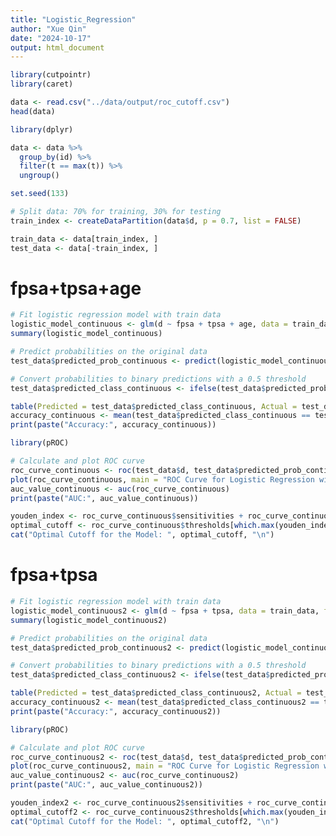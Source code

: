 ```yaml
---
title: "Logistic_Regression"
author: "Xue Qin"
date: "2024-10-17"
output: html_document
---
```


```r
library(cutpointr)
library(caret)
```

```r
data <- read.csv("../data/output/roc_cutoff.csv")
head(data)
```
```r
library(dplyr)

data <- data %>%
  group_by(id) %>%
  filter(t == max(t)) %>%
  ungroup()

```

```r
set.seed(133)

# Split data: 70% for training, 30% for testing
train_index <- createDataPartition(data$d, p = 0.7, list = FALSE)

train_data <- data[train_index, ]
test_data <- data[-train_index, ]

```

# fpsa+tpsa+age
```r
# Fit logistic regression model with train data
logistic_model_continuous <- glm(d ~ fpsa + tpsa + age, data = train_data, family = binomial)
summary(logistic_model_continuous)

```
```r
# Predict probabilities on the original data
test_data$predicted_prob_continuous <- predict(logistic_model_continuous, newdata = test_data,type = "response")

# Convert probabilities to binary predictions with a 0.5 threshold
test_data$predicted_class_continuous <- ifelse(test_data$predicted_prob_continuous >= 0.5, 1, 0)

```

```r
table(Predicted = test_data$predicted_class_continuous, Actual = test_data$d)
accuracy_continuous <- mean(test_data$predicted_class_continuous == test_data$d)
print(paste("Accuracy:", accuracy_continuous))
```


```r
library(pROC)

# Calculate and plot ROC curve
roc_curve_continuous <- roc(test_data$d, test_data$predicted_prob_continuous)
plot(roc_curve_continuous, main = "ROC Curve for Logistic Regression with Continuous Predictors")
auc_value_continuous <- auc(roc_curve_continuous)
print(paste("AUC:", auc_value_continuous))
```
```r
youden_index <- roc_curve_continuous$sensitivities + roc_curve_continuous$specificities - 1
optimal_cutoff <- roc_curve_continuous$thresholds[which.max(youden_index)]
cat("Optimal Cutoff for the Model: ", optimal_cutoff, "\n")
```


# fpsa+tpsa
```r
# Fit logistic regression model with train data
logistic_model_continuous2 <- glm(d ~ fpsa + tpsa, data = train_data, family = binomial)
summary(logistic_model_continuous2)

```
```r
# Predict probabilities on the original data
test_data$predicted_prob_continuous2 <- predict(logistic_model_continuous2, newdata = test_data,type = "response")

# Convert probabilities to binary predictions with a 0.5 threshold
test_data$predicted_class_continuous2 <- ifelse(test_data$predicted_prob_continuous2 >= 0.5, 1, 0)

```

```r
table(Predicted = test_data$predicted_class_continuous2, Actual = test_data$d)
accuracy_continuous2 <- mean(test_data$predicted_class_continuous2 == test_data$d)
print(paste("Accuracy:", accuracy_continuous2))
```


```r
library(pROC)

# Calculate and plot ROC curve
roc_curve_continuous2 <- roc(test_data$d, test_data$predicted_prob_continuous2)
plot(roc_curve_continuous2, main = "ROC Curve for Logistic Regression with Continuous Predictors")
auc_value_continuous2 <- auc(roc_curve_continuous2)
print(paste("AUC:", auc_value_continuous2))
```
```r
youden_index2 <- roc_curve_continuous2$sensitivities + roc_curve_continuous2$specificities - 1
optimal_cutoff2 <- roc_curve_continuous2$thresholds[which.max(youden_index2)]
cat("Optimal Cutoff for the Model: ", optimal_cutoff2, "\n")
```

